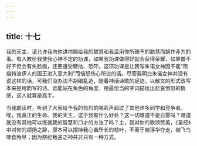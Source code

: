 ```yaml
---
---
---
```

title: 十七
---

我的天主，请允许我向你讲你赐给我的聪慧和我滥用你所赐予的聪慧而胡作非为的事。有人教给我使我心神不定的功课，如果我功课做得好就会获得荣耀，如果做不好不但会有失脸面，还要遭受鞭挞、恐吓。这项功课是让我写朱诺女神因不能“阻挡特洛伊人的国王进入意大利”而恼怒伤心所说的话。尽管我明白朱诺女神并没有说这样的话，可我们没办法不胡编乱造，随着神话诗歌的足迹，以散文的形式改写本来是用韵写的诗。谁能站在角色的角度，用最恰当的字词描绘出悲哀愤怒的情感，这人就算是高手。

当我朗读时，听到了大家给予我的热烈的喝彩声超过了其他许多同学和竞争者。唉，我真正的生命、我的天主，这于我有什么好处？这一切难道不是云雾吗？难道就没有其他可以练就我的智慧和口才的方法了吗？主，我对你的歌颂赞美，《圣经》中对你的颂扬之辞，原本可以撑持我心苗所长的枝叶，不至于被浮华夺走，被飞鸟啄食殆尽；因为祭祀叛逆之神并非只有一种方式。